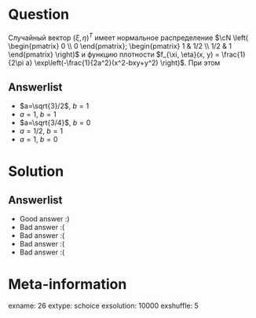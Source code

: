 Question
========
Случайный вектор $(\xi, \eta)^T$ имеет нормальное распределение
$\cN \left(
\begin{pmatrix}
0 \\
0
\end{pmatrix};
\begin{pmatrix}
1 & 1/2 \\
1/2 & 1
\end{pmatrix}
\right)$ и функцию плотности $f_{\xi, \eta}(x, y) = \frac{1}{2\pi a} \exp\left(-\frac{1}{2a^2}(x^2-bxy+y^2) \right)$. При этом



Answerlist
----------
*  $a=\sqrt{3}/2$, $b=1$
*  $a=1$, $b=1$
*  $a=\sqrt{3/4}$, $b=0$
*  $a=1/2$, $b=1$
*  $a=1$, $b=0$

Solution
========

Answerlist
----------
*  Good answer :)
*  Bad answer :(
*  Bad answer :(
*  Bad answer :(
*  Bad answer :(

Meta-information
================
exname: 26
extype: schoice
exsolution: 10000
exshuffle: 5
